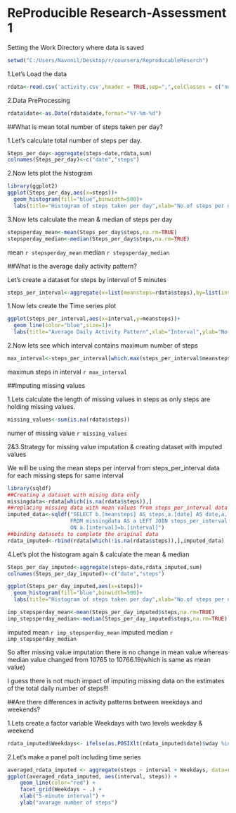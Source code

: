 ReProducible Research-Assessment 1
================================================

Setting the Work Directory where data is saved

```r
setwd("C:/Users/Navonil/Desktop/r/coursera/ReproducableReserch")
```

1.Let's Load the data

```r
rdata<-read.csv('activity.csv',header = TRUE,sep=",",colClasses = c("numeric","character","numeric"))
```

2.Data PreProcessing

```r
rdata$date<-as.Date(rdata$date,format="%Y-%m-%d")
```

##What is mean total number of steps taken per day?

1.Let's calculate total number of steps per day.

```r
Steps_per_day<-aggregate(steps~date,rdata,sum)
colnames(Steps_per_day)<-c("date","steps")
```

2.Now lets plot the histogram

```r
library(ggplot2)
ggplot(Steps_per_day,aes(x=steps))+
  geom_histogram(fill="blue",binwidth=500)+
  labs(title="Histogram of steps taken per day",xlab="No.of steps per day",ylab="Count per day")
```

3.Now lets calculate the mean & median of steps per day

```r
stepsperday_mean<-mean(Steps_per_day$steps,na.rm=TRUE)
stepsperday_median<-median(Steps_per_day$steps,na.rm=TRUE)
```
mean `r stepsperday_mean`
median `r stepsperday_median`

##What is the average daily activity pattern?

Let's create a dataset for steps by interval of 5 minutes
```r
steps_per_interval<-aggregate(x=list(meansteps=rdata$steps),by=list(interval=rdata$interval),mean,na.rm=TRUE)
```

1.Now lets create the Time series plot
```r
ggplot(steps_per_interval,aes(x=interval,y=meansteps))+
  geom_line(color="blue",size=1)+
  labs(title="Average Daily Activity Pattern",xlab="Interval",ylab="No of steps")
```

2.Now lets see which interval contains maximum number of steps

```r
max_interval<-steps_per_interval[which.max(steps_per_interval$meansteps),]
```
maximun steps in interval `r max_interval`

##Imputing missing values

1.Lets calculate the length of missing values in steps as only steps are holding missing values. 

```r
missing_values<-sum(is.na(rdata$steps))
```
numer of missing value `r missing_values`


2&3.Strategy for missing value imputation & creating dataset with imputed values

We will be using the mean steps per interval from steps_per_interval data for each missing steps for same interval

```r
library(sqldf)
##Creating a dataset with mising data only
missingdata<-rdata[which(is.na(rdata$steps)),]
##replacing missing data with mean values from steps_per_interval data
imputed_data<-sqldf("SELECT b.[meansteps] AS steps,a.[date] AS date,a.[interval] AS interval
                    FROM missingdata AS a LEFT JOIN steps_per_interval AS b
                    ON a.[interval]=b.[interval]")
##binding datasets to complete the original data
rdata_imputed<-rbind(rdata[which(!is.na(rdata$steps)),],imputed_data)
```


4.Let's plot the histogram again & calculate the mean & median

```r
Steps_per_day_imputed<-aggregate(steps~date,rdata_imputed,sum)
colnames(Steps_per_day_imputed)<-c("date","steps")
```

```r
ggplot(Steps_per_day_imputed,aes(x=steps))+
  geom_histogram(fill="blue",binwidth=500)+
  labs(title="Histogram of steps taken per day",xlab="No.of steps per day",ylab="Count per day")
```

```r
imp_stepsperday_mean<-mean(Steps_per_day_imputed$steps,na.rm=TRUE)
imp_stepsperday_median<-median(Steps_per_day_imputed$steps,na.rm=TRUE)
```
imputed mean `r imp_stepsperday_mean`
imputed median `r imp_stepsperday_median`


So after missing value imputation there is no change in mean value whereas median value changed from 10765 to 10766.19(which is same as mean value)

I guess there is not much impact of imputing missing data on the estimates of the total daily number of steps!!!


##Are there differences in activity patterns between weekdays and weekends?

1.Lets create a factor variable Weekdays with two levels weekday & weekend

```r
rdata_imputed$Weekdays<- ifelse(as.POSIXlt(rdata_imputed$date)$wday %in% c(0,6), 'weekend', 'weekday')
```

2.Let's make a panel polt including time series

```r
averaged_rdata_imputed <- aggregate(steps ~ interval + Weekdays, data=rdata_imputed, mean)
ggplot(averaged_rdata_imputed, aes(interval, steps)) + 
    geom_line(color="red") + 
    facet_grid(Weekdays ~ .) +
    xlab("5-minute interval") + 
    ylab("avarage number of steps")
```

